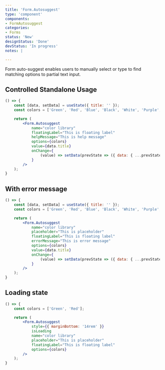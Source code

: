 ```yaml
---
title: 'Form.Autosuggest'
type: 'component'
components:
- FormAutosuggest
categories:
- Forms
status: 'New'
designStatus: 'Done'
devStatus: 'In progress'
notes: |

---
```


Form auto-suggest enables users to manually select or type to find matching options to partial text input.

## Controlled Standalone Usage

```jsx live
() => {
    const [data, setData] = useState({ title: '' });
    const colors = ['Green', 'Red', 'Blue', 'Black', 'White', 'Purple', 'Orange', 'Grey'];

    return (
        <Form.Autosuggest
            name="color library"
            floatingLabel="This is floating label"
            helpMessage="This is help message"
            options={colors}
            value={data.title}
            onChange={
                (value) => setData(prevState => ({ data: { ...prevState.data, org: value } }))
            }
        />
    );
}
```

## With error message

```jsx live
() => {
    const [data, setData] = useState({ title: '' });
    const colors = ['Green', 'Red', 'Blue', 'Black', 'White', 'Purple', 'Orange', 'Grey'];

    return (
        <Form.Autosuggest
            name="color library"
            placeholder="This is placeholder"
            floatingLabel="This is floating label"
            errorMessage="This is error message"
            options={colors}
            value={data.title}
            onChange={
                (value) => setData(prevState => ({ data: { ...prevState.data, org: value } }))
            }
        />
    );
}
```

## Loading state

```jsx live
() => {
    const colors = ['Green', 'Red'];

    return (
        <Form.Autosuggest
            style={{ marginBottom: '14rem' }}
            isLoading
            name="color library"
            placeholder="This is placeholder"
            floatingLabel="This is floating label"
            options={colors}
        />
    );
}
```
